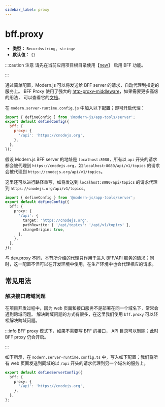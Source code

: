 ```yaml
---
sidebar_label: proxy
---
```


# bff.proxy

- **类型：** `Record<string, string>`
- **默认值：** `{}`

:::caution 注意
请先在当前应用项目根目录使用【[new](/apis/app/commands#modern-new)】 启用 BFF 功能。

:::

通过简单配置，Modern.js 可以将发送给 BFF server 的请求，自动代理到指定的服务上。
BFF Proxy 使用了强大的 [http-proxy-middleware](https://github.com/chimurai/http-proxy-middleware)，如果需要更多高级的用法， 可以查看它的[文档](https://github.com/chimurai/http-proxy-middleware#options)。

在 `modern.server-runtime.config.js` 中加入以下配置；即可开启代理：

```js title="modern.server-runtime.config.js"
import { defineConfig } from '@modern-js/app-tools/server';
export default defineConfig({
  bff: {
    proxy: {
      '/api': 'https://cnodejs.org',
    },
  },
});
```

假设 Modern.js BFF server 的地址是 `localhost:8080`，所有以 `api` 开头的请求都会被代理到 `https://cnodejs.org`，如 `localhost:8080/api/v1/topics` 的请求会被代理到 `https://cnodejs.org/api/v1/topics`。

这里还可以进行路径重写，如将发送到 `localhost:8080/api/topics` 的请求代理到 `https://cnodejs.org/api/v1/topics`。

```ts title="modern.server-runtime.config.ts"
import { defineConfig } from '@modern-js/app-tools/server';
export default defineConfig({
  bff: {
    proxy: {
      '/api': {
        target: 'https://cnodejs.org',
        pathRewrite: { '/api/topics': '/api/v1/topics' },
        changeOrigin: true,
      },
    },
  },
});
```

与 [dev.proxy](/configure/app/dev/proxy) 不同，本节所介绍的代理只作用于进入 BFF/API 服务的请求；同时，这一配置不但可以在开发环境中使用，在生产环境中也会代理相应的请求。

## 常见用法

### 解决接口跨域问题

在项目开发过程中，因为 web 页面和接口服务不是部署在同一个域名下，常常会遇到跨域问题。
解决跨域问题的方式有很多，在这里我们使用 `bff.proxy` 可以轻松解决跨域问题。

:::info
BFF proxy 模式下，如果不需要写 BFF 的接口， API 目录可以删除；此时 BFF proxy 仍会开启。

:::

如下所示，在 `modern.server-runtime.config.ts` 中，写入如下配置；我们将所有 web 页面发送到同域的以 `/api` 开头的请求代理到另一个域名的服务上。

```ts title="modern.server-runtime.config.ts"
export default defineServerConfig({
  bff: {
    proxy: {
      '/api': 'https://cnodejs.org',
    },
  },
};
```
